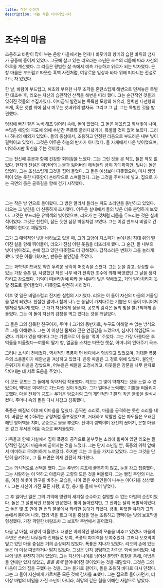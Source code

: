 ```yaml
---
title: 작은 이야기
description: 이는 작은 이야기입니다
---
```


# 조수의 마음

조용하고 바람이 많이 부는 은항 마을에서는 언제나 바닷가의 향기와 습한 바위의 냄새가 공중에 흩어져 있었다. 그곳에 살고 있는 리오라는 소년은 조수의 리듬에 따라 자신의 하루를 계산했다. 그 리듬은 평범한 삶 속에서 예측 가능하고 위로가 되는 박자였다. 은항 마을은 부드럽고 따뜻한 흑백 사진처럼, 여유로운 일상과 바다 위에 떠다니는 전설로 가득 차 있었다.

한 날, 바람이 부드럽고, 해초와 부유한 나무 조각을 혼란스럽게 해변으로 던져놓은 특별한 대조수 후, 리오는 자신의 습관적인 산책을 해변을 따라 했다. 그는 순간적인 것들과 잊혀진 것들의 수집가였다. 이따금씩 발견되는 독특한 모양의 해유리, 완벽한 나선형의 조개, 혹은 갯벌 위에 잠시 머무는 갯바위의 발자국. 그리고 그 날, 그는 특별한 것을 발견했다.

엉킴에 빠진 짙은 녹색 해초 덩어리 속에, 돌이 있었다. 그 돌은 매끄럽고 회색빛이 나며, 수많은 해양의 파도에 의해 수년간 주르륵 굴러다녔기에, 특별할 것이 없어 보였다. 그러나 하나의 예외가 있었다. 돌의 중심에서, 조용하고 안정된 리듬으로 부드러운 내부 빛이 펄럭이고 있었다. 그것은 어두운 하늘의 반사가 아니었다. 돌 자체에서 나온 빛이었으며, 미약하지만 확신을 주는 것이었다.

그는 전신에 흥분과 함께 건강한 회의감을 느꼈다. 그는 그런 것을 본 적도, 들은 적도 없었다. 현지의 전설은 미인어의 눈물과 잃어버린 해적들의 금이 가득하지만, 빛나는 돌은 없었다. 그는 조심스럽게 그것을 집어 들었다. 그 돌은 예상보다 따뜻했으며, 마치 생명력이 있는 듯한 따뜻함이 손바닥으로 스며들었다. 그는 그것을 주머니에 넣고, 집으로 가는 곡면의 좁은 골목길을 향해 걷기 시작했다.

<br />

그는 작은 방 안으로 돌아왔다. 그 방은 멀리서 들리는 파도 소리만을 동반하고 있었다. 리오는 그 발견을 더 신중하게 조사했다. 어두운 실내에서 돌의 빛은 더욱 분명하게 보였다. 그것은 부드러운 유백색의 빛이었으며, 리오가 본 것처럼 리듬을 두드리는 것은 실제적이었다. 그것은 천천히, 잠든 듯한 심장 박동처럼 보였다. 그는 이걸 반드시 비밀로 간직해야 한다고 깨달았다.

그가 그 매력적인 빛을 바라보고 있을 때, 그의 고양이 자스퍼가 놀이처럼 침대 위의 떨어진 실을 향해 뛰어들어, 리오가 진심 어린 웃음을 터뜨리게 했다. 그 순간, 돌 내부의 빛이 밝아졌고, 손에 잡고 있던 따뜻함도 더 강해졌다. 갑작스러운 변화가 그를 놀라게 했다. 빛은 아름다웠지만, 반응은 불안감을 주었다.

그는 과학적이면서도 약간 두려운 생각이 머릿속을 스쳤다. 그는 눈을 감고, 상상할 수 있는 가장 슬픈 일, 사랑했던 작은 나무 배가 잔혹한 조수에 의해 빼앗겼던 그 날을 생각하려고 강요했다. 기억이 떠올라감에 따라 돌 내부의 빛은 약해졌고, 거의 알아차리지 못할 정도로 줄어들었다. 따뜻함도 완전히 사라졌다.

이후 몇 일은 비밀스럽고 진지한 실험의 시기였다. 리오는 이 돌이 자신의 마음의 거울임을 알게 되었다. 친절한 말이나 함께 나누는 농담이 가져다주는 기쁨은 이 돌이 미니어처 별처럼 빛나게 했다. 큰 개가 자신에게 짖을 때, 공포의 감각은 돌의 빛을 불규칙하게 흔들었다. 그는 이 돌이 자신의 감정을 먹고 있다는 것을 깨달았다.

그 돌은 그의 침묵한 친구이자, 주머니 크기의 동반자로, 누구도 이해할 수 없는 방식으로 그를 이해했다. 그는 이 이상한 물체와 깊은 연결감을 느꼈으며, 심지어 책임감도 느꼈다. 기회가 있을 때마다 그는 기쁨으로 이 돌을 '먹이' 주었다. 그는 가장 아름다운 추억들을 떠올렸다—여름의 딸기 향, 얼굴을 스치는 따뜻한 햇살, 어머니의 안아주기 곡조.

그러나 소식이 전해졌다. 역사적인 폭풍이 먼 바다에서 형성되고 있었으며, 거대한 폭풍우의 소용돌이가 해안선을 겨냥하고 있었다. 은항 마을은 그 경로 위에 있었다. 불안한 분위기가 마을을 감쌌으며, 어부들은 배들을 고정시키고, 이웃들은 창문을 나무 판자로 막아내는 데 서로 도움을 주었다.

이 모든 공포는 그 돌에게 독약처럼 작용했다. 리오는 그 빛이 약해지는 것을 느낄 수 있었으며, 맥박은 미약하고 가느다란 것이 되었다. 그가 얼마나 노력해도 기쁨을 떠올리지 못했다. 마을 전체의 공포는 무거운 담요처럼 그의 개인적인 기쁨의 작은 불꽃을 질식시켰다. 주머니 속의 돌은 다시 차갑고 침묵했다.

폭풍은 해질녘 이후에 이마을을 덮쳤다. 끔찍한 소리로, 마을을 공격하는 듯한 소리를 내며. 바람은 복수하려는 유령처럼 울부짖었으며, 거대하고 악랄한 검은 파도들은 오래된 해안 방어벽을 치며, 공중으로 물을 뿌렸다. 전력이 깜빡이며 완전히 끊어져, 은항 마을은 깊고 무서운 어둠 속으로 빠져들었다.

가족들과 함께 거실에서 집이 폭풍의 공격으로 울부짖는 소리에 휩싸여 있던 리오는 절망적인 결심이 마음속에 굳어지는 것을 느꼈다. 그는 단지 소년일 뿐, 폭풍의 위력 앞에서 미미하고 무의미하게 느껴졌다. 하지만 그는 그 돌을 가지고 있었다. 그는 그것을 단단히 움켜쥐고, 그 돌 표면은 이제 완전히 차가웠다.

그는 의식적으로 선택을 했다. 그는 주변의 공포에 굴복하지 않고, 눈을 감고 집중했다. 그는 사랑하는 이 약하고 아름다운 고향의 모든 것을 떠올렸다. 그는 빵집 주인의 미소를, 아침 해빛이 항구를 비추는 모습을, 나이 많은 수상인들이 나누는 이야기를 상상했다. 그는 자신이 가진 모든 사랑, 희망, 용기를 돌에 부어 넣었다.

그 후 일어난 일은 그의 기억에 영원히 새겨질 순수하고 설명할 수 없는 마법의 순간이었다. 돌은 그 절망적인 요청에 반응했다. 빛이 돌아왔지만, 그 전과는 달리 폭발적이었다. 그 돌은 몇 초 만에 한 번의 불꽃에서 화려한 등대가 되었다. 금빛, 따뜻한 유대가 그의 손에서 뿜어져 나와, 집의 벽을 뚫고 마을 중심을 덮는 조용하고 깜빡이는 빛의 보호막을 형성했다. 가장 격렬한 바람조차 그 보호막 주변에서 흩어졌다.

다음 날 아침, 태양이 떠올랐다. 태양은 이례적인 평화의 모습을 비추고 있었다. 마을의 주변은 쓰러진 나무들과 잔해들로 보여, 폭풍의 파괴력을 보여주었다. 그러나 보호막이 덮고 있던 마을 중심은 거의 손상되지 않았다. 폭풍은 지나가 있었다. 리오의 손에 있는 돌은 더 이상 따뜻하거나 밝지 않았다. 그것은 단지 평범하고 차가운 회색 돌이었다. 내부의 빛은 완전히 꺼져 있었다. 그는 자신의 나이를 넘어선 분명한 통찰을 통해, 마법은 돌 안에만 있지 않았고, *돌을 통해* 끌어내어진 것이었다는 것을 깨달았다. 그것은 그의 마음이 그의 집을 구했다는 것을. 그는 물가로 걸어가, 돌을 조용히 바다로 다시 던졌다. 그는 그 돌이 자신에게 가르쳐준 모든 것에 감사를 표했다. 그는 집으로 돌아가면서, 더 이상 마법의 비밀을 가진 소년이 아니라, 희망의 깊은 힘을 이해한 사람으로 남았다.